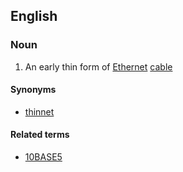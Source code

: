 ==English==
{{wikipedia}}

===Noun===
{{en-noun|?}}

# {{computing}} An early thin form of [[Ethernet]] [[cable]]

====Synonyms====
* [[thinnet]]

====Related terms====
* [[10BASE5]]